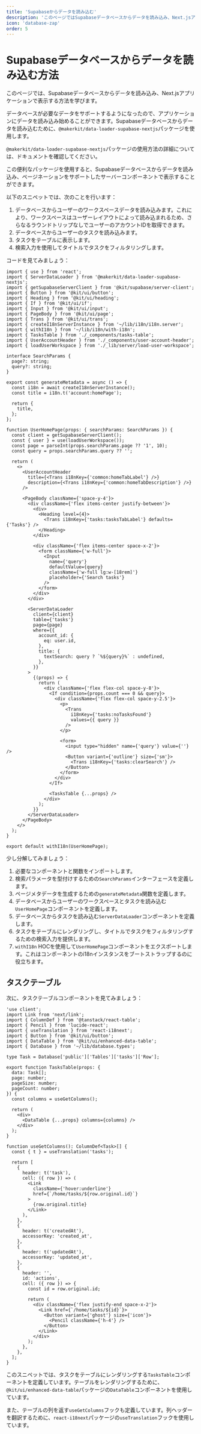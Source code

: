 ```yaml
---
title: 'Supabaseからデータを読み込む'
description: 'このページではSupabaseデータベースからデータを読み込み、Next.jsアプリケーションで表示する方法を学びます'
icon: 'database-zap'
order: 5
---
```


# Supabaseデータベースからデータを読み込む方法

このページでは、Supabaseデータベースからデータを読み込み、Next.jsアプリケーションで表示する方法を学びます。

データベースが必要なデータをサポートするようになったので、アプリケーションにデータを読み込み始めることができます。Supabaseデータベースからデータを読み込むために、`@makerkit/data-loader-supabase-nextjs`パッケージを使用します。

`@makerkit/data-loader-supabase-nextjs`パッケージの使用方法の詳細については、ドキュメントを確認してください。

この便利なパッケージを使用すると、Supabaseデータベースからデータを読み込み、ページネーションをサポートしたサーバーコンポーネントで表示することができます。

以下のスニペットでは、次のことを行います：

1. データベースからユーザーのワークスペースデータを読み込みます。これにより、ワークスペースはユーザーレイアウトによって読み込まれるため、さらなるラウンドトリップなしでユーザーのアカウントIDを取得できます。
2. データベースからユーザーのタスクを読み込みます。
3. タスクをテーブルに表示します。
4. 検索入力を使用してタイトルでタスクをフィルタリングします。

コードを見てみましょう：

```tsx
import { use } from 'react';
import { ServerDataLoader } from '@makerkit/data-loader-supabase-nextjs';
import { getSupabaseServerClient } from '@kit/supabase/server-client';
import { Button } from '@kit/ui/button';
import { Heading } from '@kit/ui/heading';
import { If } from '@kit/ui/if';
import { Input } from '@kit/ui/input';
import { PageBody } from '@kit/ui/page';
import { Trans } from '@kit/ui/trans';
import { createI18nServerInstance } from '~/lib/i18n/i18n.server';
import { withI18n } from '~/lib/i18n/with-i18n';
import { TasksTable } from './_components/tasks-table';
import { UserAccountHeader } from './_components/user-account-header';
import { loadUserWorkspace } from './_lib/server/load-user-workspace';

interface SearchParams {
  page?: string;
  query?: string;
}

export const generateMetadata = async () => {
  const i18n = await createI18nServerInstance();
  const title = i18n.t('account:homePage');

  return {
    title,
  };
};

function UserHomePage(props: { searchParams: SearchParams }) {
  const client = getSupabaseServerClient();
  const { user } = use(loadUserWorkspace());
  const page = parseInt(props.searchParams.page ?? '1', 10);
  const query = props.searchParams.query ?? '';

  return (
    <>
      <UserAccountHeader
        title={<Trans i18nKey={'common:homeTabLabel'} />}
        description={<Trans i18nKey={'common:homeTabDescription'} />}
      />

      <PageBody className={'space-y-4'}>
        <div className={'flex items-center justify-between'}>
          <div>
            <Heading level={4}>
              <Trans i18nKey={'tasks:tasksTabLabel'} defaults={'Tasks'} />
            </Heading>
          </div>

          <div className={'flex items-center space-x-2'}>
            <form className={'w-full'}>
              <Input
                name={'query'}
                defaultValue={query}
                className={'w-full lg:w-[18rem]'}
                placeholder={'Search tasks'}
              />
            </form>
          </div>
        </div>

        <ServerDataLoader
          client={client}
          table={'tasks'}
          page={page}
          where={{
            account_id: {
              eq: user.id,
            },
            title: {
              textSearch: query ? `%${query}%` : undefined,
            },
          }}
        >
          {(props) => {
            return (
              <div className={'flex flex-col space-y-8'}>
                <If condition={props.count === 0 && query}>
                  <div className={'flex flex-col space-y-2.5'}>
                    <p>
                      <Trans
                        i18nKey={'tasks:noTasksFound'}
                        values={{ query }}
                      />
                    </p>

                    <form>
                      <input type="hidden" name={'query'} value={''} />
                      <Button variant={'outline'} size={'sm'}>
                        <Trans i18nKey={'tasks:clearSearch'} />
                      </Button>
                    </form>
                  </div>
                </If>

                <TasksTable {...props} />
              </div>
            );
          }}
        </ServerDataLoader>
      </PageBody>
    </>
  );
}

export default withI18n(UserHomePage);
```

少し分解してみましょう：

1. 必要なコンポーネントと関数をインポートします。
2. 検索パラメータを型付けするための`SearchParams`インターフェースを定義します。
3. ページメタデータを生成するための`generateMetadata`関数を定義します。
4. データベースからユーザーのワークスペースとタスクを読み込む`UserHomePage`コンポーネントを定義します。
5. データベースからタスクを読み込む`ServerDataLoader`コンポーネントを定義します。
6. タスクをテーブルにレンダリングし、タイトルでタスクをフィルタリングするための検索入力を提供します。
7. `withI18n` HOCを使用して`UserHomePage`コンポーネントをエクスポートします。これはコンポーネントのi18nインスタンスをブートストラップするのに役立ちます。

## タスクテーブル

次に、タスクテーブルコンポーネントを見てみましょう：

```tsx
'use client';
import Link from 'next/link';
import { ColumnDef } from '@tanstack/react-table';
import { Pencil } from 'lucide-react';
import { useTranslation } from 'react-i18next';
import { Button } from '@kit/ui/button';
import { DataTable } from '@kit/ui/enhanced-data-table';
import { Database } from '~/lib/database.types';

type Task = Database['public']['Tables']['tasks']['Row'];

export function TasksTable(props: {
  data: Task[];
  page: number;
  pageSize: number;
  pageCount: number;
}) {
  const columns = useGetColumns();

  return (
    <div>
      <DataTable {...props} columns={columns} />
    </div>
  );
}

function useGetColumns(): ColumnDef<Task>[] {
  const { t } = useTranslation('tasks');

  return [
    {
      header: t('task'),
      cell: ({ row }) => (
        <Link
          className={'hover:underline'}
          href={`/home/tasks/${row.original.id}`}
        >
          {row.original.title}
        </Link>
      ),
    },
    {
      header: t('createdAt'),
      accessorKey: 'created_at',
    },
    {
      header: t('updatedAt'),
      accessorKey: 'updated_at',
    },
    {
      header: '',
      id: 'actions',
      cell: ({ row }) => {
        const id = row.original.id;

        return (
          <div className={'flex justify-end space-x-2'}>
            <Link href={`/home/tasks/${id}`}>
              <Button variant={'ghost'} size={'icon'}>
                <Pencil className={'h-4'} />
              </Button>
            </Link>
          </div>
        );
      },
    },
  ];
}
```

このスニペットでは、タスクをテーブルにレンダリングする`TasksTable`コンポーネントを定義しています。テーブルをレンダリングするために、`@kit/ui/enhanced-data-table`パッケージの`DataTable`コンポーネントを使用しています。

また、テーブルの列を返す`useGetColumns`フックも定義しています。列ヘッダーを翻訳するために、`react-i18next`パッケージの`useTranslation`フックを使用しています。
